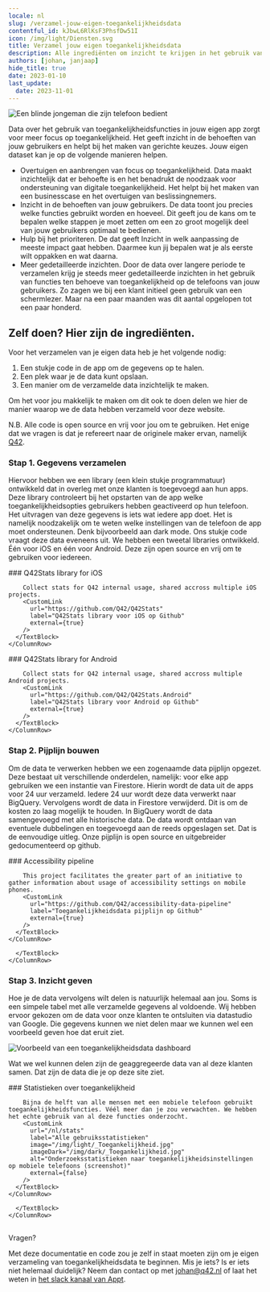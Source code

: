 ```yaml
---
locale: nl
slug: /verzamel-jouw-eigen-toegankelijkheidsdata
contentful_id: kJbwL6RlKsF3PhsfDw51I
icon: /img/light/Diensten.svg
title: Verzamel jouw eigen toegankelijkheidsdata
description: Alle ingrediënten om inzicht te krijgen in het gebruik van toegankelijkheidsfeatures in jouw eigen app.
authors: [johan, janjaap]
hide_title: true
date: 2023-01-10
last_update:
  date: 2023-11-01
---
```


<Hero
  title="Verzamel jouw eigen toegankelijkheidsdata"
  description="Alle ingrediënten om inzicht te krijgen in het gebruik van toegankelijkheidsfeatures in jouw eigen app."
/>

<Image src="/img/light/arend-2.463821b.jpg" alt="Een blinde jongeman die zijn telefoon bedient"/>

Data over het gebruik van toegankelijkheidsfuncties in jouw eigen app zorgt voor meer focus op toegankelijkheid. Het geeft inzicht in de behoeften van jouw gebruikers en helpt bij het maken van gerichte keuzes. Jouw eigen dataset kan je op de volgende manieren helpen.

- Overtuigen en aanbrengen van focus  op toegankelijkheid. 
Data maakt inzichtelijk dat er behoefte is en het benadrukt de noodzaak voor ondersteuning van digitale toegankelijkheid. Het helpt bij het maken van een businesscase en het overtuigen van beslissingnemers.
- Inzicht in de behoeften van jouw gebruikers. 
De data toont jou precies welke functies gebruikt worden en hoeveel. Dit geeft jou de kans om te bepalen welke stappen je moet zetten om een zo groot mogelijk deel van jouw gebruikers optimaal te bedienen.
- Hulp bij het prioriteren.
De dat geeft Inzicht in welk aanpassing de meeste impact gaat hebben. Daarmee kun jij bepalen wat je als eerste wilt oppakken en wat daarna.
- Meer gedetailleerde inzichten. 
Door de data over langere periode te verzamelen krijg je steeds meer gedetailleerde inzichten in het gebruik van functies ten behoeve van toegankelijkheid op de telefoons van jouw gebruikers. Zo zagen we bij een klant initieel geen gebruik van een schermlezer. Maar na een paar maanden was dit aantal opgelopen tot een paar honderd.

## Zelf doen? Hier zijn de ingrediënten.

Voor het verzamelen van je eigen data heb je het volgende nodig:

1. Een stukje code in de app om de gegevens op te halen.
2. Een plek waar je de data kunt opslaan.
3. Een manier om de verzamelde data inzichtelijk te maken.

Om het voor jou makkelijk te maken om dit ook te doen delen we hier de manier waarop we de data hebben verzameld voor deze website.

N.B. Alle code is open source en vrij voor jou om te gebruiken. Het enige dat we vragen is dat je refereert naar de originele maker ervan, namelijk [Q42](https://q42.nl).

### Stap 1. Gegevens verzamelen
Hiervoor hebben we een library (een klein stukje programmatuur) ontwikkeld dat in overleg met onze klanten is toegevoegd aan hun apps. Deze library controleert bij het opstarten van de app welke toegankelijkheidsopties gebruikers hebben geactiveerd op hun telefoon. Het uitvragen van deze gegevens is iets wat iedere app doet. Het is namelijk noodzakelijk om te weten welke instellingen van de telefoon de app moet ondersteunen. Denk bijvoorbeeld aan dark mode. Ons stukje code vraagt deze data eveneens uit. 
We hebben een tweetal libraries ontwikkeld. Één voor iOS en één voor Android. Deze zijn open source en vrij om te gebruiken voor iedereen.

<TwoColumnBlock>
  <LeftColumn>
    <ColumnRow>
      <TextBlock showBackgroundColor={true}>
        ### Q42Stats library for iOS
        
        Collect stats for Q42 internal usage, shared accross multiple iOS projects.
        <CustomLink
          url="https://github.com/Q42/Q42Stats"
          label="Q42Stats library voor iOS op Github"
          external={true}
        />
      </TextBlock>
    </ColumnRow>
  </LeftColumn>
  <RightColumn>
    <ColumnRow>
      <TextBlock showBackgroundColor={true}>
        ### Q42Stats library for Android
        
        Collect stats for Q42 internal usage, shared accross multiple Android projects.
        <CustomLink
          url="https://github.com/Q42/Q42Stats.Android"
          label="Q42Stats library voor Android op Github"
          external={true}
        />
      </TextBlock>
    </ColumnRow>
  </RightColumn>
</TwoColumnBlock>

### Stap 2. Pijplijn bouwen

Om de data te verwerken hebben we een zogenaamde data pijplijn opgezet. Deze bestaat uit verschillende onderdelen, namelijk: voor elke app gebruiken we een instantie van Firestore. Hierin wordt de data uit de apps voor 24 uur verzameld. Iedere 24 uur wordt deze data verwerkt naar BigQuery. Vervolgens wordt de data in Firestore verwijderd. Dit is om de kosten zo laag mogelijk te houden. In BigQuery wordt de data samengevoegd met alle historische data. De data wordt ontdaan van eventuele dubbelingen en toegevoegd aan de reeds opgeslagen set.
Dat is de eenvoudige uitleg. Onze pijplijn is open source en uitgebreider gedocumenteerd op github.

<TwoColumnBlock>
  <LeftColumn>
    <ColumnRow>
      <TextBlock showBackgroundColor={true}>
        ### Accessibility pipeline
        
        This project facilitates the greater part of an initiative to gather information about usage of accessibility settings on mobile phones.
        <CustomLink
          url="https://github.com/Q42/accessibility-data-pipeline"
          label="Toegankelijkheidsdata pijplijn op Github"
          external={true}
        />
      </TextBlock>
    </ColumnRow>
  </LeftColumn>
  <RightColumn>
    <ColumnRow>
      <TextBlock showBackgroundColor={false}>
        
      </TextBlock>
    </ColumnRow>
  </RightColumn>
</TwoColumnBlock>

### Stap 3. Inzicht geven

Hoe je de data vervolgens wilt delen is natuurlijk helemaal aan jou. Soms is een simpele tabel met alle verzamelde gegevens al voldoende. Wij hebben ervoor gekozen om de data voor onze klanten te ontsluiten via datastudio van Google. Die gegevens kunnen we niet delen maar we kunnen wel een voorbeeld geven hoe dat eruit ziet.

<Image src="/img/light/data-dashboard.png" alt="Voorbeeld van een toegankelijkheidsdata dashboard"/>

Wat we wel kunnen delen zijn de geaggregeerde data van al deze klanten samen. Dat zijn de data die je op deze site ziet.

<TwoColumnBlock>
  <LeftColumn>
    <ColumnRow>
      <TextBlock showBackgroundColor={true}>
        ### Statistieken over toegankelijkheid
        
        Bijna de helft van alle mensen met een mobiele telefoon gebruikt toegankelijkheidsfuncties. Véél meer dan je zou verwachten. We hebben het echte gebruik van al deze functies onderzocht.
        <CustomLink
          url="/nl/stats"
          label="Alle gebruiksstatistieken"
          image="/img/light/_Toegankelijkheid.jpg"
          imageDark="/img/dark/_Toegankelijkheid.jpg"
          alt="Onderzoeksstatistieken naar toegankelijkheidsinstellingen op mobiele telefoons (screenshot)"
          external={false}
        />
      </TextBlock>
    </ColumnRow>
  </LeftColumn>
  <RightColumn>
    <ColumnRow>
      <TextBlock showBackgroundColor={false}>
        
      </TextBlock>
    </ColumnRow>
  </RightColumn>
</TwoColumnBlock>

## 
Vragen?

Met deze documentatie en code zou je zelf in staat moeten zijn  om je eigen verzameling van toegankelijkheidsdata te beginnen. Mis je iets? Is er iets niet helemaal duidelijk? Neem dan contact op met [johan@q42.nl](mailto:johan@q42.nl) of laat het weten in [het slack kanaal van Appt](https://appt.li/slack).

